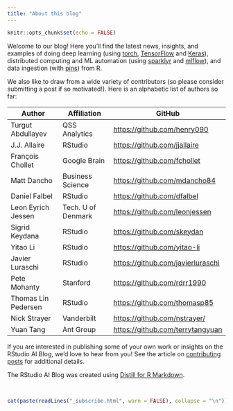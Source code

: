 ```yaml
---
title: "About this blog"
---
```


```r
knitr::opts_chunk$set(echo = FALSE)
```

Welcome to our blog! Here you'll find the latest news, insights, and examples of doing deep learning (using [torch](https://github.com/mlverse/torch), [TensorFlow](https://github.com/rstudio/tensorflow) and [Keras](https://github.com/rstudio/keras)), distributed computing and ML automation (using [sparklyr](https://github.com/sparklyr/sparklyr) and [mlflow](https://github.com/mlflow/mlflow)), and data ingestion (with [pins](https://github.com/rstudio/pins)) from R.

We also like to draw from a wide variety of contributors (so please consider submitting a post if so motivated!). Here is an alphabetic list of authors so far:

| Author             | Affiliation        | GitHub                             |
|--------------------|--------------------|------------------------------------|
| Turgut Abdullayev  | QSS Analytics      | <https://github.com/henry090>      |
| J.J. Allaire       | RStudio            | <https://github.com/jjallaire>     |
| François Chollet   | Google Brain       | <https://github.com/fchollet>      |
| Matt Dancho        | Business Science   | <https://github.com/mdancho84>     |
| Daniel Falbel      | RStudio            | <https://github.com/dfalbel>       |
| Leon Eyrich Jessen | Tech. U of Denmark | <https://github.com/leonjessen>    |
| Sigrid Keydana     | RStudio            | <https://github.com/skeydan>       |
| Yitao Li           | RStudio            | <https://github.com/yitao-li>      |
| Javier Luraschi    | RStudio            | <https://github.com/javierluraschi>|
| Pete Mohanty       | Stanford           | <https://github.com/rdrr1990>      |
| Thomas Lin Pedersen| RStudio            | <https://github.com/thomasp85>     |
| Nick Strayer       | Vanderbilt         | <https://github.com/nstrayer/>     |
| Yuan Tang          | Ant Group          | <https://github.com/terrytangyuan> |


If you are interested in publishing some of your own work or insights on the RStudio AI Blog, we'd love to hear from you! See the article on [contributing posts](contributing.html) for additional details.

The RStudio AI Blog was created using [Distill for R Markdown](https://rstudio.github.io/distill).

<br/>

```r
cat(paste(readLines("_subscribe.html", warn = FALSE), collapse = "\n"))
```
